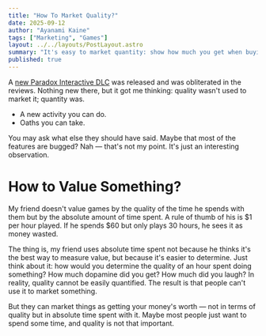```yaml
---
title: "How To Market Quality?"
date: 2025-09-12
author: "Ayanami Kaine"
tags: ["Marketing", "Games"]
layout: ../../layouts/PostLayout.astro
summary: "It's easy to market quantity: show how much you get when buying. Selling quality is much harder."
published: true
---
```


A [new Paradox Interactive DLC](https://store.steampowered.com/app/3315520/Crusader_Kings_III_Coronations/) was released and was obliterated in the reviews. Nothing new there, but it got me thinking: quality wasn't used to market it; quantity was.

- A new activity you can do.
- Oaths you can take.

You may ask what else they should have said. Maybe that most of the features are bugged? Nah — that's not my point. It's just an interesting observation.

# How to Value Something?

My friend doesn't value games by the quality of the time he spends with them but by the absolute amount of time spent. A rule of thumb of his is $1 per hour played. If he spends $60 but only plays 30 hours, he sees it as money wasted.

The thing is, my friend uses absolute time spent not because he thinks it's the best way to measure value, but because it's easier to determine. Just think about it: how would you determine the quality of an hour spent doing something? How much dopamine did you get? How much did you laugh? In reality, quality cannot be easily quantified. The result is that people can't use it to market something.

But they can market things as getting your money's worth — not in terms of quality but in absolute time spent with it. Maybe most people just want to spend some time, and quality is not that important.